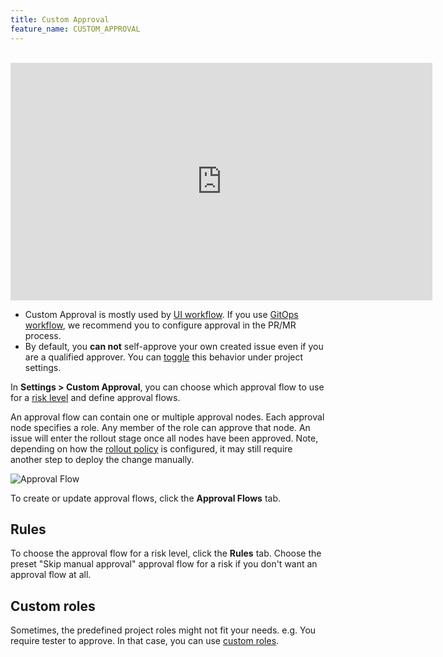```yaml
---
title: Custom Approval
feature_name: CUSTOM_APPROVAL
---
```


<Card title="Tutorial: Database Change with Risk-Based Approval Flow" icon="graduation-cap" href="/tutorials/database-change-management-with-risk-adjusted-approval-flow" horizontal />

<br />

<iframe width="675" height="380" src="https://www.youtube.com/embed/K_RWlqdplZQ" title="YouTube video player" className="w-full" frameBorder="0" allow="accelerometer; autoplay; clipboard-write; encrypted-media; gyroscope; picture-in-picture" allowfullscreen="allowFullScreen"></iframe>

<Tip>

- Custom Approval is mostly used by [UI workflow](/change-database/change-workflow/#ui-workflow). If you use [GitOps workflow](/change-database/change-workflow/#gitops-workflow), we recommend you to configure approval in the PR/MR process.
- By default, you **can not** self-approve your own created issue even if you are a qualified approver. You
  can [toggle](/change-database/issue/#self-approval) this behavior under project settings.

</Tip>

In **Settings > Custom Approval**, you can choose which approval flow to use for a [risk level](/administration/risk-center) and define approval flows.

An approval flow can contain one or multiple approval nodes. Each approval node specifies a role. Any member
of the role can approve that node. An issue will enter the rollout stage once all nodes have been approved.
Note, depending on how the [rollout policy](/administration/environment-policy/rollout-policy/) is configured,
it may still require another step to deploy the change manually.

![Approval Flow](/content/docs/administration/custom-approval/edit-approval-flow.webp)

To create or update approval flows, click the **Approval Flows** tab.

## Rules

To choose the approval flow for a risk level, click the **Rules** tab.
Choose the preset "Skip manual approval" approval flow for a risk if you don't want an approval flow at all.

## Custom roles

Sometimes, the predefined project roles might not fit your needs. e.g. You require tester to approve.
In that case, you can use [custom roles](/administration/roles).
